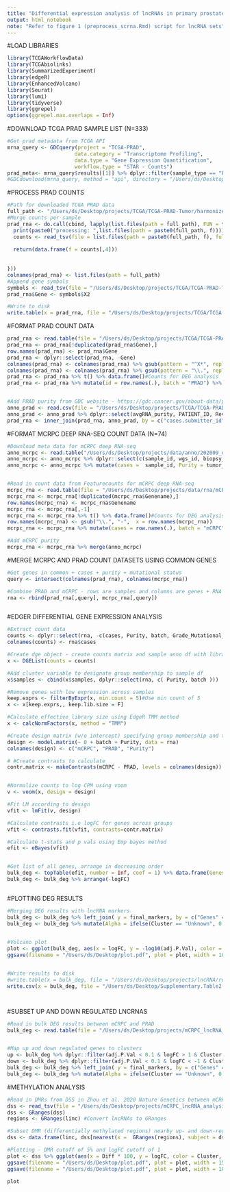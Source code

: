 ```yaml
---
title: "Differential expression analysis of lncRNAs in primary prostate cancer v.s mCRPC - Figure 3"
output: html_notebook
note: "Refer to figure 1 (preprocess_scrna.Rmd) script for lncRNA sets"
---
```


#LOAD LIBRARIES
```r


library(TCGAWorkflowData)
library(TCGAbiolinks)
library(SummarizedExperiment)
library(edgeR)
library(EnhancedVolcano)
library(Seurat)
library(lumi)
library(tidyverse)
library(ggrepel)
options(ggrepel.max.overlaps = Inf)

```


#DOWNLOAD TCGA PRAD SAMPLE LIST (N=333)
```r
#Get prad metadata from TCGA API
mrna_query <- GDCquery(project = "TCGA-PRAD",
                      data.category = "Transcriptome Profiling",
                      data.type = "Gene Expression Quantification",
                      workflow.type = "STAR - Counts")
prad_meta<- mrna_query$results[[1]] %>% dplyr::filter(sample_type == "Primary Tumor")
#GDCdownload(mrna_query, method = "api", directory = "/Users/ds/Desktop")
```



#PROCESS PRAD COUNTS
```r
#Path for downloaded TCGA PRAD data
full_path <- "/Users/ds/Desktop/projects/TCGA/TCGA-PRAD-Tumor/harmonized/Transcriptome_Profiling/Gene_Expression_Quantification/"
#Merge counts per sample
prad_rna <- do.call(cbind, lapply(list.files(path = full_path), FUN = function(f){
  print(paste0("processing: ",list.files(path = paste0(full_path, f))))
  counts <- read_tsv(file = list.files(path = paste0(full_path, f), full.names = T), skip = 6, col_names = F )
  
  return(data.frame(f = counts[,4]))
  
  
}))
colnames(prad_rna) <- list.files(path = full_path)
#Append gene symbols
symbols <- read_tsv(file = "/Users/ds/Desktop/projects/TCGA/TCGA-PRAD-Tumor/harmonized/Transcriptome_Profiling/Gene_Expression_Quantification/0007888f-8d96-4c01-8251-7fef6cc71596/88215dd0-5841-44f1-9393-eefd8238cbb3.rna_seq.augmented_star_gene_counts.tsv", skip = 6, col_names = F)[,2]
prad_rna$Gene <- symbols$X2

#Write to disk
write.table(x = prad_rna, file = "/Users/ds/Desktop/projects/TCGA/TCGA-PRAD-Tumor/prad_rna_counts.txt", quote = F, sep = "\t", row.names = F, col.names = T)
```



#FORMAT PRAD COUNT DATA
```r

prad_rna <- read.table(file = "/Users/ds/Desktop/projects/TCGA/TCGA-PRAD-Tumor/prad_rna_counts.txt", header = T)
prad_rna <- prad_rna[!duplicated(prad_rna$Gene),]
row.names(prad_rna) <- prad_rna$Gene 
prad_rna <- dplyr::select(prad_rna, -Gene)
colnames(prad_rna) <- colnames(prad_rna) %>% gsub(pattern = "^X*", replacement = "")
colnames(prad_rna) <- colnames(prad_rna) %>% gsub(pattern = "\\.", replacement = "-")
prad_rna <- prad_rna %>% t() %>% data.frame()#Counts for DEG analysis
prad_rna <- prad_rna %>% mutate(id = row.names(.), batch = "PRAD") %>% merge(dplyr::select(prad_meta , c(id, cases.submitter_id) ))


#Add PRAD purity from GDC website - https://gdc.cancer.gov/about-data/publications/prad_2015
anno_prad <- read.csv(file = "/Users/ds/Desktop/projects/TCGA/TCGA-PRAD-Tumor/prad_supp.csv", header = T)#Supp table 1
anno_prad <- anno_prad %>% dplyr::select(avgRNA_purity, PATIENT_ID, Reviewed_Gleason_sum) #Add tumor purity (RNA) and gleason score
prad_rna <- inner_join(prad_rna, anno_prad, by = c("cases.submitter_id" = "PATIENT_ID")) %>% mutate(Purity = avgRNA_purity * 100, cases = cases.submitter_id, Grade_Mutational_status = Reviewed_Gleason_sum)

```




#FORMAT MCRPC DEEP RNA-SEQ COUNT DATA (N=74)
```r
#Download meta data for mCRPC deep RNA-seq
anno_mcrpc <- read.table("/Users/ds/Desktop/projects/data/anno/202009_deepRNAseq_sample_full.txt", header =T)
anno_mcrpc <- anno_mcrpc %>% dplyr::select(c(sample_id, wgs_id, biopsy_site,tumor_purity_wgs, tumor_purity_rna , tumor_purity_hist, AR))
anno_mcrpc <- anno_mcrpc %>% mutate(cases =  sample_id, Purity = tumor_purity_rna, Grade_Mutational_status =AR) %>% dplyr::select(cases, Purity, Grade_Mutational_status)#Select tumor purity (RNA) and AR region mutation status


#Read in count data from Featurecounts for mCRPC deep RNA-seq
mcrpc_rna <- read.table(file = "/Users/ds/Desktop/projects/data/rna/mCRPC_RNA_counts_genename.txt", header = T)
mcrpc_rna <- mcrpc_rna[!duplicated(mcrpc_rna$Genename),]
row.names(mcrpc_rna) <- mcrpc_rna$Genename
mcrpc_rna <- mcrpc_rna[,-1]
mcrpc_rna <- mcrpc_rna %>% t() %>% data.frame()#Counts for DEG analysis
row.names(mcrpc_rna) <- gsub("\\.", "-",  x = row.names(mcrpc_rna))
mcrpc_rna <- mcrpc_rna %>% mutate(cases = row.names(.), batch = "mCRPC")

#Add mCRPC purity
mcrpc_rna <- mcrpc_rna %>% merge(anno_mcrpc)


```

#MERGE MCRPC AND PRAD COUNT DATASETS USING COMMON GENES
```r
#Get genes in common + cases + purity + mutational status
query <- intersect(colnames(prad_rna), colnames(mcrpc_rna))

#Combine PRAD and mCRPC - rows are samples and columns are genes + RNA purity + mutational status/gleason score
rna <- rbind(prad_rna[,query], mcrpc_rna[,query])



```


#EDGER DIFFERENTIAL GENE EXPRESSION ANALYSIS
```r
#Extract count data
counts <- dplyr::select(rna, -c(cases, Purity, batch, Grade_Mutational_status)) %>% t() %>% data.frame()
colnames(counts) <- rna$cases

#Create dge object - create counts matrix and sample anno df with library sizes
x <- DGEList(counts = counts)

#Add cluster variable to designate group membership to sample df
x$samples <- cbind(x$samples, dplyr::select(rna, c( Purity, batch )))

#Remove genes with low expression across samples
keep.exprs <- filterByExpr(x, min.count = 5)#Use min count of 5
x <- x[keep.exprs,, keep.lib.size = F]

#Calculate effective library size using EdgeR TMM method
x <- calcNormFactors(x, method = "TMM")

#Create design matrix (w/o intercept) specifying group membership and tumor purity as covariate
design <- model.matrix(~ 0 + batch + Purity, data = rna) 
colnames(design) <- c("mCRPC", "PRAD", "Purity")

# #Create contrasts to calculate
contr.matrix <- makeContrasts(mCRPC - PRAD, levels = colnames(design))


#Normalize counts to log CPM using voom
v <- voom(x, design = design)

#Fit LM according to design
vfit <- lmFit(v, design)

#Calculate contrasts i.e logFC for genes across groups
vfit <- contrasts.fit(vfit, contrasts=contr.matrix)

#Calculate t-stats and p vals using Emp bayes method
efit <- eBayes(vfit)


#Get list of all genes, arrange in decreasing order
bulk_deg <- topTable(efit, number = Inf, coef = 1) %>% data.frame(Genes = row.names(.))  %>% arrange(-logFC) 
bulk_deg <- bulk_deg %>% arrange(-logFC)



```

#PLOTTING DEG RESULTS
```r
#Merging DEG results with lncRNA markers
bulk_deg <- bulk_deg %>% left_join( y = final_markers, by = c("Genes" = "gene")) %>% mutate(Cluster = ifelse(is.na(cluster), "Unknown", cluster))
bulk_deg <- bulk_deg %>% mutate(Alpha = ifelse(Cluster == "Unknown", 0.1, 1))

                                          
#Volcano plot                                   
plot <- ggplot(bulk_deg, aes(x = logFC, y = -log10(adj.P.Val), color = Cluster, alpha = Alpha, label = Genes) ) + geom_point() + scale_color_manual(values = c("purple", "orange", "red", "black", "darkgreen", "navy", "grey")) + geom_hline(yintercept = -log10(0.1), linetype= 'dashed') + geom_vline(xintercept = c(-1,1), linetype = 'dashed') + geom_text_repel(data = dplyr::filter(bulk_deg, abs(logFC) > 1 & adj.P.Val < 0.1  & Cluster !="Unknown" ), force = 0.8, size = 2) + scale_alpha(range = c(0.8,1)) + theme_classic()
ggsave(filename = "/Users/ds/Desktop/plot.pdf", plot = plot, width = 10)


#Write results to disk
#write.table(x = bulk_deg, file = "/Users/ds/Desktop/projects/lncRNA/results/mCRPC_PRAD_deg.txt", quote = F, sep = "\t", row.names = F, col.names = T)
write.csv(x = bulk_deg, file = "/Users/ds/Desktop/Supplementary.Table2.csv",quote = F, row.names = F)




```


#SUBSET UP AND DOWN REGULATED LNCRNAS
```r

#Read in bulk DEG results between mCRPC and PRAD
bulk_deg <- read.table(file = "/Users/ds/Desktop/projects/mCRPC_lncRNA_analysis/results/mCRPC_PRAD_deg.txt", header = T, sep = "\t")


#Map up and down regulated genes to clusters
up <- bulk_deg %>% dplyr::filter(adj.P.Val < 0.1 & logFC > 1 & Cluster != "Unknown") # FDR 10% and abs logFC > 1
down <- bulk_deg %>% dplyr::filter(adj.P.Val < 0.1 & logFC < -1 & Cluster != "Unknown")  
bulk_deg <- bulk_deg %>% left_join( y = final_markers, by = c("Genes" = "gene")) %>% mutate(Cluster = ifelse(is.na(cluster), "Unknown", cluster))
bulk_deg <- bulk_deg %>% mutate(Alpha = ifelse(Cluster == "Unknown", 0.1, 1))


```


#METHYLATION ANALYSIS
```r


#Read in DMRs from DSS in Zhou et al. 2020 Nature Genetics between mCRPC and PRAD
dss <- read_tsv(file = "/Users/ds/Desktop/projects/mCRPC_lncRNA_analysis//results/DSS_mCPRC_PRAD.bed", col_names = c("chrom", "start", "end", "Diff", "Stat"))
dss <- GRanges(dss)
regions <- GRanges(linc) #Convert lncRNAs to GRanges

#Subset DMR (differentially methylated regions) nearby up- and down-regulated genes
dss <- data.frame(linc, dss[nearest(x =  GRanges(regions), subject = dss),] ) %>% inner_join(bulk_deg, by = c("gene.name" = "Genes" )) %>% mutate(Sig = ifelse(gene.name %in% up$Genes & Diff < -0.05, "A", ifelse(gene.name %in% down$Genes & Diff > 0.05, "B", "Other")   ))

#Plotting - DMR cutoff of 5% and logFC cutoff of 1
plot <- dss %>% ggplot(aes(x = Diff * 100, y = logFC, color = Cluster, label= gene.name, alpha = Sig)) + geom_point(size= 1) + geom_vline(xintercept = c(-5,5), linetype = "dashed")  + geom_hline(yintercept = c(-1,1), linetype = "dashed") + geom_text_repel(data = dplyr::filter(dss, Sig %in% c("A", "B") & Cluster != "Unknown"), force =10, size = 5) + scale_alpha_manual(values = c(1,1,0.5))  + ylab("logFC mCRPC v.s. PRAD") + xlab("Methylation difference mCPRC - PRAD") + scale_color_manual(values = c("purple", "orange", "red", "black", "darkgreen", "navy", "grey")) + theme_classic() + theme( text = element_text(size = 25))
ggsave(filename = "/Users/ds/Desktop/plot.pdf", plot = plot, width = 15, height = 7)
ggsave(filename = "/Users/ds/Desktop/plot.pdf", plot = plot, width = 10, height = 10)

plot
```


